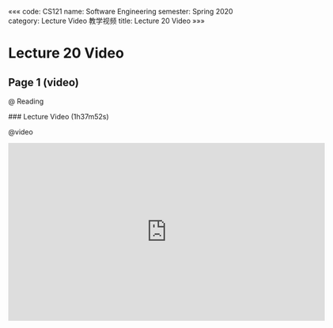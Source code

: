 «««
code: CS121
name: Software Engineering
semester: Spring 2020
category: Lecture Video 教学视频
title: Lecture 20 Video
»»»

# Lecture 20 Video

## Page 1 (video)

@ Reading

<div class="markdown-body">
### Lecture Video (1h37m52s)
</div>

@video

<iframe src="https://watchsb.com/e/4zi2ilwci2mo.html" frameborder=0 marginwidth=0 marginheight=0 scrolling=no width=640 height=360 allowfullscreen></iframe>


